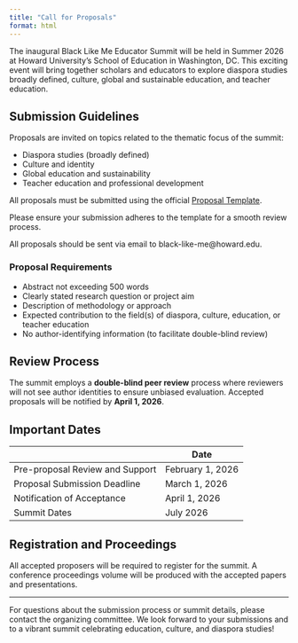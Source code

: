 ```yaml
---
title: "Call for Proposals"
format: html
---
```


The inaugural Black Like Me Educator Summit will be held in Summer 2026 at Howard University’s School of Education in Washington, DC. This exciting event will bring together scholars and educators to explore diaspora studies broadly defined, culture, global and sustainable education, and teacher education.

## Submission Guidelines

Proposals are invited on topics related to the thematic focus of the summit:

- Diaspora studies (broadly defined)  
- Culture and identity  
- Global education and sustainability  
- Teacher education and professional development  

All proposals must be submitted using the official [Proposal Template](YOUR_DROPBOX_LINK_HERE).

Please ensure your submission adheres to the template for a smooth review process.

All proposals should be sent via email to black-like-me@howard.edu.


### Proposal Requirements

- Abstract not exceeding 500 words  
- Clearly stated research question or project aim  
- Description of methodology or approach  
- Expected contribution to the field(s) of diaspora, culture, education, or teacher education  
- No author-identifying information (to facilitate double-blind review)  

## Review Process

The summit employs a **double-blind peer review** process where reviewers will not see author identities to ensure unbiased evaluation. Accepted proposals will be notified by **April 1, 2026**.

## Important Dates

|                      | Date             |
|--------------------------|------------------|
| Pre-proposal Review and Support | February 1, 2026 |
| Proposal Submission Deadline | March 1, 2026 |
| Notification of Acceptance   | April 1, 2026    |
| Summit Dates     | July 2026     |

## Registration and Proceedings

All accepted proposers will be required to register for the summit. A conference proceedings volume will be produced with the accepted papers and presentations.

---

For questions about the submission process or summit details, please contact the organizing committee. We look forward to your submissions and to a vibrant summit celebrating education, culture, and diaspora studies!

